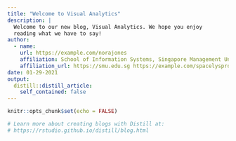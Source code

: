 ```yaml
---
title: "Welcome to Visual Analytics"
description: |
  Welcome to our new blog, Visual Analytics. We hope you enjoy 
  reading what we have to say!
author:
  - name: 
    url: https://example.com/norajones
    affiliation: School of Information Systems, Singapore Management University
    affiliation_url: https://smu.edu.sg https://example.com/spacelysprokets
date: 01-29-2021
output:
  distill::distill_article:
    self_contained: false
---
```


```r
knitr::opts_chunk$set(echo = FALSE)

# Learn more about creating blogs with Distill at:
# https://rstudio.github.io/distill/blog.html

```



